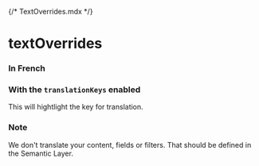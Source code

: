 {/* TextOverrides.mdx */}


# textOverrides

<Meta title="Dashboard Props/textOverrides" />

### In French

<Container>
  <Story of={TranslationsStories.Translations} />
</Container>

### With the `translationKeys` enabled

This will hightlight the key for translation.

<Container>
  <Story of={KeyHighlightStories.HighlightKeys} />
</Container>

### Note

We don't translate your content, fields or filters. That should be defined in the Semantic Layer.
